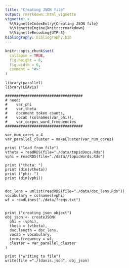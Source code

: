 ```yaml
---
title: "Creating JSON file"
output: rmarkdown::html_vignette
vignette: >
  %\VignetteIndexEntry{Creating JSON file}
  %\VignetteEngine{knitr::rmarkdown}
  %\VignetteEncoding{UTF-8}
bibliography: bibliography.bib
---
```



```r
knitr::opts_chunk$set(
  collapse = TRUE,
  fig.height = 6,
  fig.width = 6, 
  comment = "#>"
)
```


```
library(parallel)
library(LDAvis)

###################################
# need:
#    var_phi
#    var_theta
#    document token counts,   
#    vocab (colnames(var_phi)), 
#    var_corpus_word_frequencies
###################################

var_num_cores = 4
var_parallel_cluster = makeCluster(var_num_cores)

print ("load from file")
vtheta = readRDS(file="./data/topicDocs.Rds")
vphi = readRDS(file="./data//topicWords.Rds")

print ("theta: ")
print (dim(vtheta))
print ("phi: ")
print (dim(vphi))


doc_lens = unlist(readRDS(file="./data/doc_lens.Rds"))
vocabulary = colnames(vphi)
wf = readLines("./data/freqs.txt")


print ("creating json object")
obj_json <- createJSON(
  phi = (vphi), 
  theta = (vtheta), 
  doc.length = doc_lens,
  vocab = vocabulary,
  term.frequency = wf,
  cluster = var_parallel_cluster
)

print ("writing to file")
write(file ="./ldavis.json", obj_json)



```